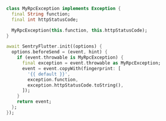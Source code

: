 ```dart
class MyRpcException implements Exception {
  final String function;
  final int httpStatusCode;

  MyRpcException(this.function, this.httpStatusCode);
}

await SentryFlutter.init((options) {
  options.beforeSend = (event, hint) {
    if (event.throwable is MyRpcException) {
      final exception = event.throwable as MyRpcException;
      event = event.copyWith(fingerprint: [
        '{{ default }}',
        exception.function,
        exception.httpStatusCode.toString(),
      ]);
    }
    return event;
  };
});
```

